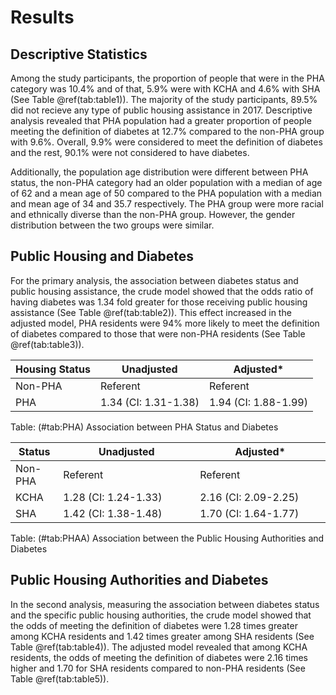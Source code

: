 
# Results {#ref-labels}
## Descriptive Statistics
Among the study participants, the proportion of people that were in the PHA category was 10.4% and of that, 5.9% were with KCHA and 4.6% with SHA (See Table \@ref(tab:table1)). The majority of the study participants, 89.5% did not recieve any type of public housing assistance in 2017. Descriptive analysis revealed that PHA population had a greater proportion of people meeting the definition of diabetes at 12.7% compared to the non-PHA group with 9.6%. Overall, 9.9% were considered to meet the definition of diabetes and the rest, 90.1% were not considered to have diabetes.


Additionally, the population age distribution were different between PHA status, the non-PHA category had an older population with a median  of age of 62 and a mean age of 50 compared to the PHA population with a median and mean age of 34 and 35.7 respectively. The PHA group were more racial and ethnically diverse than the non-PHA group. However, the gender distribution between the two groups were similar.


## Public Housing and Diabetes
For the primary analysis, the association between diabetes status and public housing assistance, the crude model showed that the odds ratio of having diabetes was 1.34 fold greater for those receiving public housing assistance (See Table \@ref(tab:table2)). This effect increased in the adjusted model, PHA residents were 94% more likely to meet the definition of diabetes compared to those that were non-PHA residents (See Table \@ref(tab:table3)).

Housing Status | Unadjusted        | Adjusted*                
---------------|------------------|-----------------               
Non-PHA        | Referent         | Referent                    
PHA            | 1.34 (CI: 1.31-1.38) | 1.94 (CI: 1.88-1.99)    
Table: (\#tab:PHA) Association between PHA Status and Diabetes
\begin{tablenotes}
     \small
     \item * Adjusted for age, race and ethnicity and gender status
   \end{tablenotes}
Status  | Unadjusted             | Adjusted*
--------|----------------------|---------------------
Non-PHA | Referent             | Referent                                                            
KCHA    | 1.28 (CI: 1.24-1.33) | 2.16 (CI: 2.09-2.25)
SHA     | 1.42 (CI: 1.38-1.48) | 1.70 (CI: 1.64-1.77)
Table: (\#tab:PHAA) Association between the Public Housing Authorities and Diabetes  
\begin{tablenotes}
     \small
     \item * Adjusted for age, race and ethnicity and gender status
   \end{tablenotes}

## Public Housing Authorities and Diabetes
In the second analysis, measuring the association between diabetes status and the specific public housing authorities, the crude model showed that the odds of meeting the definition of diabetes were 1.28 times greater among KCHA residents and 1.42 times greater among SHA residents (See Table \@ref(tab:table4)). The adjusted model revealed that among KCHA residents, the odds of meeting the definition of diabetes were 2.16 times higher and 1.70 for SHA residents compared to non-PHA residents (See Table \@ref(tab:table5)).
